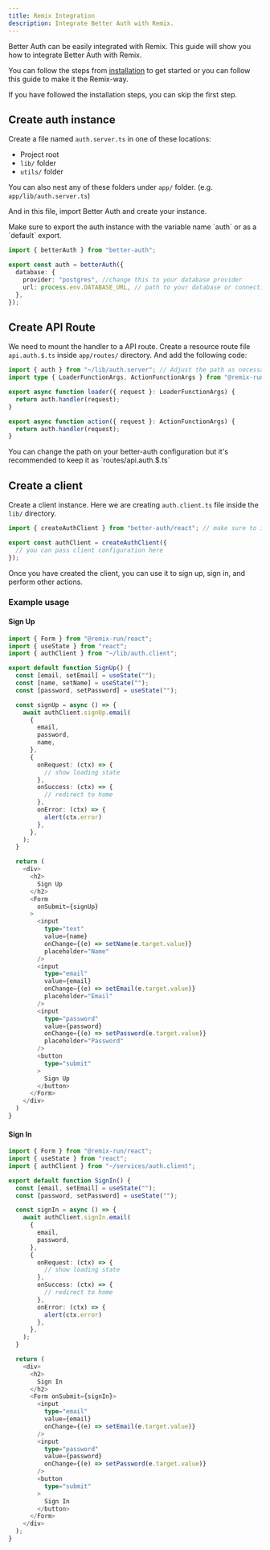 ```yaml
---
title: Remix Integration
description: Integrate Better Auth with Remix.
---
```


Better Auth can be easily integrated with Remix. This guide will show you how to integrate Better Auth with Remix.

You can follow the steps from [installation](/docs/installation) to get started or you can follow this guide to make it the Remix-way.

If you have followed the installation steps, you can skip the first step.

## Create auth instance


Create a file named `auth.server.ts` in one of these locations:
   - Project root
   - `lib/` folder
   - `utils/` folder

You can also nest any of these folders under `app/` folder. (e.g. `app/lib/auth.server.ts`)

And in this file, import Better Auth and create your instance.

<Callout type="warn">
Make sure to export the auth instance with the variable name `auth` or as a `default` export.
</Callout>

```ts title="app/lib/auth.server.ts"
import { betterAuth } from "better-auth";

export const auth = betterAuth({
  database: {
    provider: "postgres", //change this to your database provider
    url: process.env.DATABASE_URL, // path to your database or connection string
  },
});
```

## Create API Route

We need to mount the handler to a API route. Create a resource route file `api.auth.$.ts` inside `app/routes/` directory. And add the following code:

```ts title="app/routes/api.auth.$.ts"
import { auth } from "~/lib/auth.server"; // Adjust the path as necessary
import type { LoaderFunctionArgs, ActionFunctionArgs } from "@remix-run/node";

export async function loader({ request }: LoaderFunctionArgs) {
  return auth.handler(request);
}

export async function action({ request }: ActionFunctionArgs) {
  return auth.handler(request);
}
```

<Callout type="info">
  You can change the path on your better-auth configuration but it's recommended to keep it as `routes/api.auth.$.ts`
</Callout>

## Create a client

Create a client instance. Here we are creating `auth.client.ts` file inside the `lib/` directory.

```ts title="app/lib/auth.client.ts"
import { createAuthClient } from "better-auth/react"; // make sure to import from better-auth/react

export const authClient = createAuthClient({
  // you can pass client configuration here
});
```

Once you have created the client, you can use it to sign up, sign in, and perform other actions.

### Example usage

#### Sign Up

```ts title="app/routes/signup.tsx"
import { Form } from "@remix-run/react";
import { useState } from "react";
import { authClient } from "~/lib/auth.client";

export default function SignUp() {
  const [email, setEmail] = useState("");
  const [name, setName] = useState("");
  const [password, setPassword] = useState("");

  const signUp = async () => {
    await authClient.signUp.email(
      {
        email,
        password,
        name,
      },
      {
        onRequest: (ctx) => {
          // show loading state
        },
        onSuccess: (ctx) => {
          // redirect to home
        },
        onError: (ctx) => {
          alert(ctx.error)
        },
      },
    );
  }

  return (
    <div>
      <h2>
        Sign Up
      </h2>
      <Form
        onSubmit={signUp}
      >
        <input
          type="text"
          value={name}
          onChange={(e) => setName(e.target.value)}
          placeholder="Name"
        />
        <input
          type="email"
          value={email}
          onChange={(e) => setEmail(e.target.value)}
          placeholder="Email"
        />
        <input
          type="password"
          value={password}
          onChange={(e) => setPassword(e.target.value)}
          placeholder="Password"
        />
        <button
          type="submit"
        >
          Sign Up
        </button>
      </Form>
    </div>
  )
}

```

#### Sign In

```ts title="app/routes/signin.tsx"
import { Form } from "@remix-run/react";
import { useState } from "react";
import { authClient } from "~/services/auth.client";

export default function SignIn() {
  const [email, setEmail] = useState("");
  const [password, setPassword] = useState("");

  const signIn = async () => {
    await authClient.signIn.email(
      {
        email,
        password,
      },
      {
        onRequest: (ctx) => {
          // show loading state
        },
        onSuccess: (ctx) => {
          // redirect to home
        },
        onError: (ctx) => {
          alert(ctx.error)
        },
      },
    );
  }

  return (
    <div>
      <h2>
        Sign In
      </h2>
      <Form onSubmit={signIn}>
        <input
          type="email"
          value={email}
          onChange={(e) => setEmail(e.target.value)}
        />
        <input
          type="password"
          value={password}
          onChange={(e) => setPassword(e.target.value)}
        />
        <button
          type="submit"
        >
          Sign In
        </button>
      </Form>
    </div>
  );
}
```
